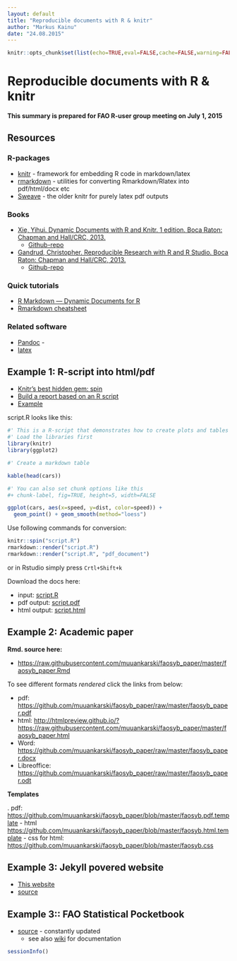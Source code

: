 ```yaml
---
layout: default
title: "Reproducible documents with R & knitr"
author: "Markus Kainu"
date: "24.08.2015"
---
```


```r
knitr::opts_chunk$set(list(echo=TRUE,eval=FALSE,cache=FALSE,warning=FALSE,message=FALSE))
```


# Reproducible documents with R & knitr

**This summary is prepared for FAO R-user group meeting on July 1, 2015**


## Resources

### R-packages

- [knitr](http://yihui.name/knitr/) - framework for embedding R code in markdown/latex
- [rmarkdown](http://rmarkdown.rstudio.com/) - utilities for converting Rmarkdown/Rlatex into pdf/html/docx etc
- [Sweave](https://www.statistik.lmu.de/~leisch/Sweave/) - the older knitr for purely latex pdf outputs


### Books

- [Xie, Yihui. Dynamic Documents with R and Knitr. 1 edition. Boca Raton: Chapman and Hall/CRC, 2013.](https://www.crcpress.com/product/isbn/9781482203530)
    - [Github-repo](https://github.com/yihui/knitr-book/)
- [Gandrud, Christopher. Reproducible Research with R and R Studio. Boca Raton: Chapman and Hall/CRC, 2013.](https://www.crcpress.com/product/isbn/9781466572843)
    - [Github-repo](https://github.com/christophergandrud/Rep-Res-Book)


### Quick tutorials

- [R Markdown — Dynamic Documents for R](http://rmarkdown.rstudio.com/)
- [Rmarkdown cheatsheet](http://www.rstudio.com/wp-content/uploads/2015/02/rmarkdown-cheatsheet.pdf)

### Related software

- [Pandoc](http://pandoc.org/) - 
- [latex](http://www.latex-project.org/)



## Example 1: R-script into html/pdf

- [Knitr's best hidden gem: spin](http://deanattali.com/2015/03/24/knitrs-best-hidden-gem-spin/)
- [Build a report based on an R script](http://yihui.name/knitr/demo/stitch/)
- [Example](https://github.com/yihui/knitr/blob/master/inst/examples/knitr-spin.R)

script.R looks like this:

```r
#' This is a R-script that demonstrates how to create plots and tables
#' Load the libraries first
library(knitr)
library(ggplot2)

#' Create a markdown table

kable(head(cars))

#' You can also set chunk options like this
#+ chunk-label, fig=TRUE, height=5, width=FALSE

ggplot(cars, aes(x=speed, y=dist, color=speed)) +
  geom_point() + geom_smooth(method="loess")

```

Use following commands for conversion:

```r
knitr::spin("script.R")
rmarkdown::render("script.R")
rmarkdown::render("script.R", "pdf_document")
```

or in Rstudio simply press `Crtl+Shift+k`

Download the docs here:

- input: [script.R](script.R)
- pdf output: [script.pdf](script.pdf)
- html output: [script.html](script.html)


## Example 2: Academic paper

**Rmd. source here:**

- <https://raw.githubusercontent.com/muuankarski/faosyb_paper/master/faosyb_paper.Rmd>

To see different formats *rendered* click the links from below:

- pdf: <https://github.com/muuankarski/faosyb_paper/raw/master/faosyb_paper.pdf>
- html: <http://htmlpreview.github.io/?https://raw.githubusercontent.com/muuankarski/faosyb_paper/master/faosyb_paper.html>
- Word: <https://github.com/muuankarski/faosyb_paper/raw/master/faosyb_paper.docx>
- Libreoffice: <https://github.com/muuankarski/faosyb_paper/raw/master/faosyb_paper.odt>


**Templates**

. pdf: <https://github.com/muuankarski/faosyb_paper/blob/master/faosyb.pdf.template>
- html <https://github.com/muuankarski/faosyb_paper/blob/master/faosyb.html.template>
- css for html: <https://github.com/muuankarski/faosyb_paper/blob/master/faosyb.css>


## Example 3: Jekyll povered website

- [This website](http://muuankarski.github.io/luntti/)
- [source](https://github.com/muuankarski/luntti)

## Example 3:: FAO Statistical Pocketbook

- [source](https://github.com/UNFAOstatistics/regional15) - constantly updated
    - see also [wiki](https://github.com/unfaostatistics/regional15/wiki) for documentation



```r
sessionInfo()
```


